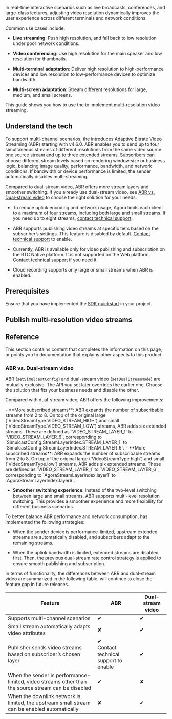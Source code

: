 
In real-time interactive scenarios such as live broadcasts, conferences, and large-class lectures, adjusting video resolution dynamically improves the user experience across different terminals and network conditions.

Common use cases include:

- **Live streaming**: Push high resolution, and fall back to low resolution under poor network conditions.

- **Video conferencing**: Use high resolution for the main speaker and low resolution for thumbnails.

- **Multi-terminal adaptation**: Deliver high resolution to high-performance devices and low resolution to low-performance devices to optimize bandwidth.

- **Multi-screen adaptation**: Stream different resolutions for large, medium, and small screens.

This guide shows you how to use the <Vpd k="SDK" /> to implement multi-resolution video streaming.

## Understand the tech

To support multi-channel scenarios, the <Vpd k="SDK" /> introduces Adaptive Bitrate Video Streaming (ABR) starting with v4.6.0. ABR enables you to send up to four simultaneous streams of different resolutions from the same video source: one source stream and up to three extended streams. Subscribers can choose different stream levels based on rendering window size or business logic, balancing image quality, performance, bandwidth, and network conditions. If bandwidth or device performance is limited, the sender automatically disables multi-streaming.

Compared to dual-stream video, ABR offers more stream layers and smoother switching. If you already use dual-stream video, see [ABR vs. Dual-stream video](#abr-vs-dual-stream-video) to choose the right solution for your needs.

<Admonition type="info" title="Additional information about ABR">

- To reduce uplink encoding and network usage, Agora limits each client to a maximum of four streams, including both large and small streams. If you need up to eight streams, [contact technical support](mailto:support@agora.io).

- ABR supports publishing video streams at specific tiers based on the subscriber’s settings. This feature is disabled by default. [Contact technical support](mailto:support@agora.io) to enable.

- Currently, ABR is available only for video publishing and subscription on the RTC Native platform. It is not supported on the Web platform. [Contact technical support](mailto:support@agora.io) if you need it.

- Cloud recording supports only large or small streams when ABR is enabled.
</Admonition>

## Prerequisites

Ensure that you have implemented the [SDK quickstart](../get-started/get-started-sdk) in your project.

## Publish multi-resolution video streams

<Implementation />

## Reference

This section contains content that completes the information on this page, or points you to documentation that explains other aspects to this product.

### ABR vs. Dual-stream video

ABR (`setSimulcastConfig`) and dual-stream video (`setDualStreamMode`) are mutually exclusive. The API you set later overrides the earlier one. Choose the solution that fits your business needs and disable the other.

Compared with dual-stream video, ABR offers the following improvements:

<PlatformWrapper notAllowed="ios">
- **More subscribed streams**: ABR expands the number of subscribable streams from 2 to 8. On top of the original large (`VideoStreamType.VIDEO_STREAM_HIGH`) and small (`VideoStreamType.VIDEO_STREAM_LOW`) streams, ABR adds six extended streams. These are defined as `VIDEO_STREAM_LAYER_1` to `VIDEO_STREAM_LAYER_6`, corresponding to `SimulcastConfig.StreamLayerIndex.STREAM_LAYER_1` to `SimulcastConfig.StreamLayerIndex.STREAM_LAYER_6`.
</PlatformWrapper>

<PlatformWrapper platform="ios">
- **More subscribed streams**: ABR expands the number of subscribable streams from 2 to 8. On top of the original large (`VideoStreamType.high`) and small (`VideoStreamType.low`) streams, ABR adds six extended streams. These are defined as `VIDEO_STREAM_LAYER_1` to `VIDEO_STREAM_LAYER_6`, corresponding to `AgoraStreamLayerIndex.layer1` to `AgoraStreamLayerIndex.layer6`.
</PlatformWrapper>

- **Smoother switching experience**: Instead of the two-level switching between large and small streams, ABR supports multi-level resolution switching. This provides a smoother experience and more flexibility for different business scenarios.

To better balance ABR performance and network consumption, <Vg k="COMPANY" /> has implemented the following strategies:

- When the sender device is performance-limited, upstream extended streams are automatically disabled, and subscribers adapt to the remaining streams.

- When the uplink bandwidth is limited, extended streams are disabled first. Then, the previous dual-stream rate control strategy is applied to ensure smooth publishing and subscription.

In terms of functionality, the differences between ABR and dual-stream video are summarized in the following table. <Vg k="COMPANY" /> will continue to close the feature gap in future releases.


| Feature | ABR | Dual-stream video |
|---------|-----|-------------------|
| Supports multi-channel scenarios | ✔ | ✔ |
| Small stream automatically adapts video attributes | ✘ | ✔ |
| Publisher sends video streams based on subscriber’s chosen layer | ✔ <br/>Contact technical support to enable | ✔ |
| When the sender is performance-limited, video streams other than the source stream can be disabled | ✔ | ✘ |
| When the downlink network is limited, the upstream small stream can be enabled automatically | ✘ | ✔ |

<Reference />